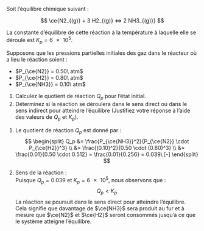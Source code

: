 ::: {.Exercise data-latex=""}

Soit l'équilibre chimique suivant :

$$
\ce{N2_{(g)} + 3 H2_{(g)} <=> 2 NH3_{(g)}}
$$

La constante d'équilibre de cette réaction à la température à laquelle elle se déroule est $K_p = \num{6e5}$.

Supposons que les pressions partielles initiales des gaz dans le réacteur où a lieu le réaction soient :

- $P_{\ce{N2}} = 0.50\ atm$
- $P_{\ce{H2}} = 0.80\ atm$
- $P_{\ce{NH3}} = 0.10\ atm$

1. Calculez le quotient de réaction $Q_p$ pour l'état initial.
\vspace{\stretch{1}}
2. Déterminez si la réaction se déroulera dans le sens direct ou dans le sens indirect pour atteindre l'équilibre (Justifiez votre réponse à l'aide des valeurs de $Q_p$ et $K_p$).
\vspace{\stretch{1}}

:::

::: {.Answer data-latex=""}

1. Le quotient de réaction $Q_p$ est donné par :
$$
\begin{split}
Q_p &= \frac{P_{\ce{NH3}}^2}{P_{\ce{N2}} \cdot P_{\ce{H2}}^3} \\
    &= \frac{(0.10)^2}{0.50 \cdot (0.80)^3} \\
    &= \frac{0.01}{0.50 \cdot 0.512} = \frac{0.01}{0.256} = 0.039\ [-]
\end{split}
$$

2. Sens de la réaction :  
Puisque $Q_p = 0.039$ et $K_p = \num{6e5}$, nous observons que :
$$
Q_p < K_p
$$
La réaction se poursuit dans le sens direct pour atteindre l'équilibre. Cela signifie que davantage de $\ce{NH3}$ sera produit au fur et à mesure que $\ce{N2}$ et $\ce{H2}$ seront consommés jusqu'à ce que le système atteigne l'équilibre.

:::
